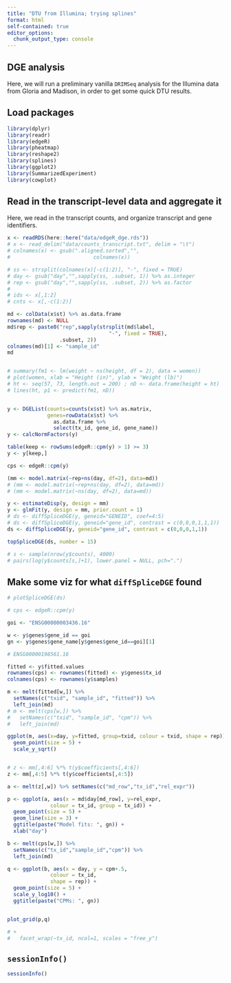 ```yaml
---
title: "DTU from Illumina; trying splines"
format: html
self-contained: true
editor_options: 
  chunk_output_type: console
---
```


## DGE analysis

Here, we will run a preliminary vanilla `DRIMSeq` analysis for the Illumina data from Gloria and Madison, in order to get some quick DTU results.

## Load packages

```r
library(dplyr)
library(readr)
library(edgeR)
library(pheatmap)
library(reshape2)
library(splines)
library(ggplot2)
library(SummarizedExperiment)
library(cowplot)
```

## Read in the transcript-level data and aggregate it

Here, we read in the transcript counts, and organize transcript and gene identifiers.

```r

x <- readRDS(here::here("data/edgeR_dge.rds"))
# x <- read_delim("data/counts_transcript.txt", delim = "\t")
# colnames(x) <- gsub(".aligned.sorted","",
#                           colnames(x))

# ss <- strsplit(colnames(x)[-c(1:2)], "-", fixed = TRUE)
# day <- gsub("day","",sapply(ss, .subset, 1)) %>% as.integer
# rep <- gsub("day","",sapply(ss, .subset, 2)) %>% as.factor
# 
# ids <- x[,1:2]
# cnts <- x[,-c(1:2)]

md <- colData(x$st) %>% as.data.frame
rownames(md) <- NULL
md$rep <- paste0("rep",sapply(strsplit(md$label,
                                 "-", fixed = TRUE),
                 .subset, 2))
colnames(md)[1] <- "sample_id"
md


# summary(fm1 <- lm(weight ~ ns(height, df = 2), data = women))
# plot(women, xlab = "Height (in)", ylab = "Weight (lb)")
# ht <- seq(57, 73, length.out = 200) ; nD <- data.frame(height = ht)
# lines(ht, p1 <- predict(fm1, nD))


y <- DGEList(counts=counts(x$st) %>% as.matrix,  
             genes=rowData(x$st) %>% 
               as.data.frame %>% 
               select(tx_id, gene_id, gene_name))
y <- calcNormFactors(y)

table(keep <- rowSums(edgeR::cpm(y) > 1) >= 3)
y <- y[keep,]

cps <- edgeR::cpm(y)

(mm <- model.matrix(~rep+ns(day, df=2), data=md))
# (mm <- model.matrix(~rep+ns(day, df=2), data=md))
# (mm <- model.matrix(~ns(day, df=2), data=md))

y <- estimateDisp(y, design = mm)
y <- glmFit(y, design = mm, prior.count = 1)
# ds <- diffSpliceDGE(y, geneid="GENEID", coef=4:5)
# ds <- diffSpliceDGE(y, geneid="gene_id", contrast = c(0,0,0,1,1,1))
ds <- diffSpliceDGE(y, geneid="gene_id", contrast = c(0,0,0,1,1))

topSpliceDGE(ds, number = 15)

# s <- sample(nrow(y$counts), 4000)
# pairs(log(y$counts[s,]+1), lower.panel = NULL, pch=".")

```


## Make some viz for what `diffSpliceDGE` found

```r

# plotSpliceDGE(ds)

# cps <- edgeR::cpm(y)

goi <- "ENSG00000003436.16"

w <- y$genes$gene_id == goi
gn <- y$genes$gene_name[y$genes$gene_id==goi][1]

# ENSG00000198561.16

fitted <- y$fitted.values
rownames(cps) <- rownames(fitted) <- y$genes$tx_id
colnames(cps) <- rownames(y$samples)

m <- melt(fitted[w,]) %>%
  setNames(c("txid", "sample_id", "fitted")) %>%
  left_join(md)
# m <- melt(cps[w,]) %>% 
#   setNames(c("txid", "sample_id", "cpm")) %>%
#   left_join(md)

ggplot(m, aes(x=day, y=fitted, group=txid, colour = txid, shape = rep)) +
  geom_point(size = 5) +
  scale_y_sqrt()


# z <- mm[,4:6] %*% t(y$coefficients[,4:6])
z <- mm[,4:5] %*% t(y$coefficients[,4:5])

a <- melt(z[,w]) %>% setNames(c("md_row","tx_id","rel_expr"))

p <- ggplot(a, aes(x = md$day[md_row], y=rel_expr, 
              colour = tx_id, group = tx_id)) +
  geom_point(size = 5) +
  geom_line(size = 3) +
  ggtitle(paste("Model fits: ", gn)) +
  xlab("day")

b <- melt(cps[w,]) %>% 
  setNames(c("tx_id","sample_id","cpm")) %>%
  left_join(md)

q <- ggplot(b, aes(x = day, y = cpm+.5, 
              colour = tx_id,
              shape = rep)) +
  geom_point(size = 5) +
  scale_y_log10() +
  ggtitle(paste("CPMs: ", gn))


plot_grid(p,q)

# +
#   facet_wrap(~tx_id, ncol=1, scales = "free_y")

```


## `sessionInfo()`

```r
sessionInfo()
```


